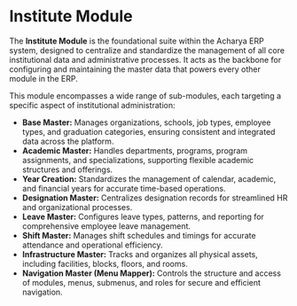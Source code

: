 # Institute Module

The **Institute Module** is the foundational suite within the Acharya ERP system, designed to centralize and standardize the management of all core institutional data and administrative processes. It acts as the backbone for configuring and maintaining the master data that powers every other module in the ERP.

This module encompasses a wide range of sub-modules, each targeting a specific aspect of institutional administration:

- **Base Master:** Manages organizations, schools, job types, employee types, and graduation categories, ensuring consistent and integrated data across the platform.
- **Academic Master:** Handles departments, programs, program assignments, and specializations, supporting flexible academic structures and offerings.
- **Year Creation:** Standardizes the management of calendar, academic, and financial years for accurate time-based operations.
- **Designation Master:** Centralizes designation records for streamlined HR and organizational processes.
- **Leave Master:** Configures leave types, patterns, and reporting for comprehensive employee leave management.
- **Shift Master:** Manages shift schedules and timings for accurate attendance and operational efficiency.
- **Infrastructure Master:** Tracks and organizes all physical assets, including facilities, blocks, floors, and rooms.
- **Navigation Master (Menu Mapper):** Controls the structure and access of modules, menus, submenus, and roles for secure and efficient navigation.
